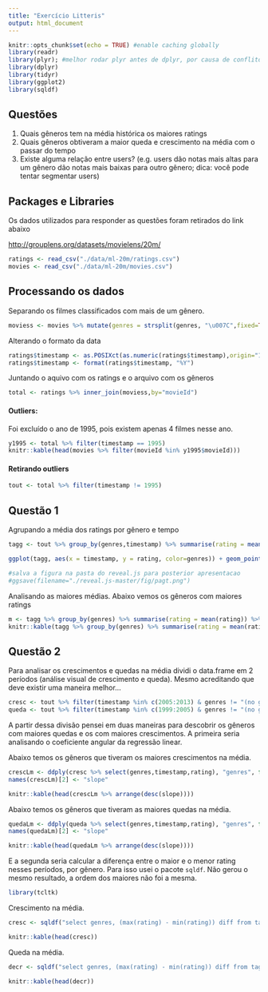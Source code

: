 ```yaml
---
title: "Exercício Litteris"
output: html_document
---
```


```r
knitr::opts_chunk$set(echo = TRUE) #enable caching globally
library(readr)
library(plyr); #melhor rodar plyr antes de dplyr, por causa de conflitos
library(dplyr)
library(tidyr)
library(ggplot2)
library(sqldf)
```

## Questões
1. Quais gêneros tem na média histórica os maiores ratings
2. Quais gêneros obtiveram a maior queda e crescimento na média com o passar do tempo 
3. Existe alguma relação entre users? (e.g. users dão notas mais altas para um gênero dão notas mais baixas para outro gênero; dica: você pode tentar segmentar users)

## Packages e Libraries
Os dados utilizados para responder as questões foram retirados do link abaixo

[http://grouplens.org/datasets/movielens/20m/](http://grouplens.org/datasets/movielens/20m/)

```r
ratings <- read_csv("./data/ml-20m/ratings.csv")
movies <- read_csv("./data/ml-20m/movies.csv")
```

## Processando os dados
Separando os filmes classificados com mais de um gênero.
```r
moviess <- movies %>% mutate(genres = strsplit(genres, "\u007C",fixed=TRUE)) %>% unnest(genres)
```

Alterando o formato da data
```r
ratings$timestamp <- as.POSIXct(as.numeric(ratings$timestamp),origin="1970-01-01",tz="GMT")
ratings$timestamp <- format(ratings$timestamp, "%Y")
```

Juntando o aquivo com os ratings e o arquivo com os gêneros
```r
total <- ratings %>% inner_join(moviess,by="movieId")
```

#### Outliers: 
Foi excluído o ano de 1995, pois existem apenas 4 filmes nesse ano.  
```r
y1995 <- total %>% filter(timestamp == 1995) 
knitr::kable(head(movies %>% filter(movieId %in% y1995$movieId)))
```

#### Retirando outliers
```r
tout <- total %>% filter(timestamp != 1995)  
```

## Questão 1
Agrupando a média dos ratings por gênero e tempo
```r
tagg <- tout %>% group_by(genres,timestamp) %>% summarise(rating = mean(rating))
```

```r
ggplot(tagg, aes(x = timestamp, y = rating, color=genres)) + geom_point() + facet_wrap(~genres) + scale_x_discrete(breaks=seq(1995, 2016, 5)) + theme(legend.position="none")+theme(axis.text.x=element_text(angle = -90, hjust = 0))
```

```r
#salva a figura na pasta do reveal.js para posterior apresentacao
#ggsave(filename="./reveal.js-master/fig/pagt.png") 
```

Analisando as maiores médias. Abaixo vemos os gêneros com maiores ratings
```r
m <- tagg %>% group_by(genres) %>% summarise(rating = mean(rating)) %>% arrange(desc(rating))
knitr::kable(tagg %>% group_by(genres) %>% summarise(rating = mean(rating)) %>% arrange(desc(rating)) %>% top_n(n=3,wt=rating))
```


## Questão 2
Para analisar os crescimentos e quedas na média dividi o data.frame em 2 períodos (análise visual de crescimento e queda). Mesmo acreditando que deve existir uma maneira melhor... 
```r
cresc <- tout %>% filter(timestamp %in% c(2005:2013) & genres != "(no genres listed)")
queda <- tout %>% filter(timestamp %in% c(1999:2005) & genres != "(no genres listed)")
```

A partir dessa divisão pensei em duas maneiras para descobrir os gêneros com maiores quedas e os com maiores crescimentos.
A primeira seria analisando o coeficiente angular da regressão linear.

Abaixo temos os gêneros que tiveram os maiores crescimentos na média.
```r
crescLm <- ddply(cresc %>% select(genres,timestamp,rating), "genres", function(x) coef(lm(rating ~ timestamp,data = x))[2])
names(crescLm)[2] <- "slope"
```

```r
knitr::kable(head(crescLm %>% arrange(desc(slope))))
```

Abaixo temos os gêneros que tiveram as maiores quedas na média.
```r
quedaLm <- ddply(queda %>% select(genres,timestamp,rating), "genres", function(x) coef(lm(rating ~ timestamp,data = x))[2])
names(quedaLm)[2] <- "slope"
```

```r
knitr::kable(head(quedaLm %>% arrange(desc(slope))))
```

E a segunda seria calcular a diferença entre o maior e o menor rating nesses períodos, por gênero. Para isso usei o pacote `sqldf`. Não gerou o mesmo resultado, a ordem dos maiores não foi a mesma.

```r
library(tcltk)
```

Crescimento na média.
```r
cresc <- sqldf("select genres, (max(rating) - min(rating)) diff from tagg where timestamp between 2005 and 2013 and genres != '(no genres listed)' group by genres order by diff desc")

```
```r
knitr::kable(head(cresc))
```

Queda na média.
```r
decr <- sqldf("select genres, (max(rating) - min(rating)) diff from tagg where timestamp between 1999 and 2005 and genres != '(no genres listed)' group by genres order by diff desc")
```

```r
knitr::kable(head(decr))
```

